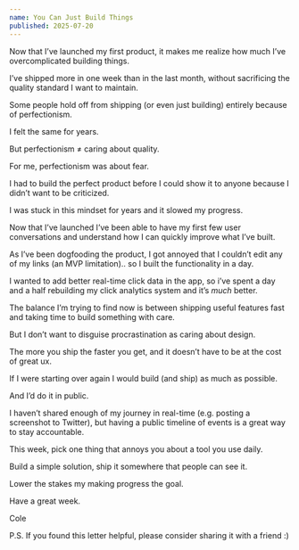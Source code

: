 ```yaml
---
name: You Can Just Build Things
published: 2025-07-20
---
```


Now that I’ve launched my first product, it makes me realize how much I’ve overcomplicated building things.

I’ve shipped more in one week than in the last month, without sacrificing the quality standard I want to maintain.

Some people hold off from shipping (or even just building) entirely because of perfectionism.

I felt the same for years.

But perfectionism ≠ caring about quality.

For me, perfectionism was about fear.

I had to build the perfect product before I could show it to anyone because I didn’t want to be criticized.

I was stuck in this mindset for years and it slowed my progress.

Now that I’ve launched I’ve been able to have my first few user conversations and understand how I can quickly improve what I’ve built.

As I’ve been dogfooding the product, I got annoyed that I couldn’t edit any of my links (an MVP limitation).. so I built the functionality in a day.

I wanted to add better real-time click data in the app, so i’ve spent a day and a half rebuilding my click analytics system and it’s _much_ better.

The balance I’m trying to find now is between shipping useful features fast and taking time to build something with care.

But I don’t want to disguise procrastination as caring about design.

The more you ship the faster you get, and it doesn’t have to be at the cost of great ux.

If I were starting over again I would build (and ship) as much as possible.

And I’d do it in public.

I haven’t shared enough of my journey in real-time (e.g. posting a screenshot to Twitter), but having a public timeline of events is a great way to stay accountable.

This week, pick one thing that annoys you about a tool you use daily.

Build a simple solution, ship it somewhere that people can see it.

Lower the stakes my making progress the goal.

Have a great week.

Cole

P.S. If you found this letter helpful, please consider sharing it with a friend :)
